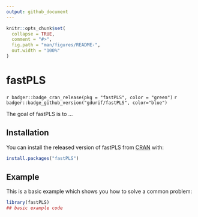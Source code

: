 ```yaml
---
output: github_document
---
```


<!-- README.md is generated from README.Rmd. Please edit that file -->

```r
knitr::opts_chunk$set(
  collapse = TRUE,
  comment = "#>",
  fig.path = "man/figures/README-",
  out.width = "100%"
)
```

# fastPLS

<!-- badges: start -->
`r badger::badge_cran_release(pkg = "fastPLS", color = "green")`
`r badger::badge_github_version("gdurif/fastPLS", color="blue")`
<!-- badges: end -->

The goal of fastPLS is to ...

## Installation

You can install the released version of fastPLS from [CRAN](https://CRAN.R-project.org) with:

```r
install.packages("fastPLS")
```

## Example

This is a basic example which shows you how to solve a common problem:

```r
library(fastPLS)
## basic example code
```

